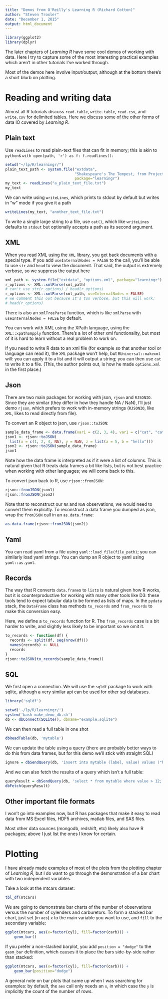 ```yaml
---
title: "Demos from O'Reilly's Learning R (Richard Cotton)"
author: "Steven Troxler"
date: "December 1, 2015"
output: html_document
---
```


```r
library(ggplot2)
library(dplyr)
```

The later chapters of *Learning R* have some cool demos of working with data. Here
I try to capture some of the most interesting practical examples which aren't in other
tutorials I've worked through.

Most of the demos here involve input/output, although at the bottom there's a short
blurb on plotting.

# Reading and writing data

Almost all R tutorials discuss `read.table`, `write.table`, `read.csv`, and `write.csv` for
delimited tables. Here we discuss some of the other forms of data IO covered by *Learning R*.

## Plain text

Use `readLines` to read plain-text files that can fit in memory; this is akin to `python`s
`with open(path, 'r') as f: f.readlines()`:
```r
setwd("~/lp/R/learningr/")
plain_text_path <- system.file("extdata",
                               "Shakespeare's The Tempest, from Project Gutenberg pg2235.txt",
                               package="learningr")
my_text <- readLines("a_plain_text_file.txt")
my_text
```

We can write using `writeLines`, which prints to stdout by default but writes
in "w" mode if you give it a path
```r
writeLines(my_text, "another_text_file.txt")
```

To write a single large string to a file, use `cat()`, which like `writeLines`
defaults to `stdout` but optionally accepts a path as its second argument.

## XML

When you read XML using the `XML` library, you get back documents with a
special type. If you add `useInternalNodes = FALSE` to the call, you'll be
able to use `str` and `head` to view the document. That said, the output is
extremely verbose, so we suppress the output here
```r
xml_path <- system.file("extdata", "options.xml", package="learningr")
r_options <- XML::xmlParse(xml_path)
# can't use str(r_options) / head(r_options)
r_options <- XML::xmlParse(xml_path, useInternalNodes = FALSE)
# we comment this out because it's too verbose, but this will work:
# head(r_options)
```

There is also an `xmlTreeParse` function, which is like `xmlParse` with
`useInternalNodes = FALSE` by default.

You can work with XML using the XPath language, using the
`XML::xpathSApply` function. There's a lot of other xml functionality,
but most of it is hard to learn without a real problem to work on.

If you need to write R data to an xml file (for example so that another
tool or language can read it), the `XML` package won't help, but
`RUniversal::makexml` will: you can apply it to a list and it will
output a string; you can then use `cat` to write it to a file. (This,
the author points out, is how he made `options.xml` in the first place.)

## Json

There are two main packages for working with json, `rjson` and `RJSONIO`.
Since they are similar (they differ in how they handle NA / NaN), I'll just
demo `rjson`, which prefers to work with in-memory strings (`RJSONIO`, like
`XML`, likes to read directly from file).

To convert an R object to json, use `rjson::toJSON`:
```r
sample_data_frame <- data.frame(var1 = c(2, 3, 4), var1 = c("cat", "cat", "dog"))
json1 <- rjson::toJSON(
  list(x = c(1, 2, 4, NA), y = NaN, z = list(a = 5, b = "hello")))
json2 <- rjson::toJSON(sample_data_frame)
json1
```

Note how the data frame is interpreted as if it were a list of columns. This
is natural given that R treats data frames a bit like lists, but is not best
practice when working with other languages; we will come back to this.

To convert json back to R, use `rjson::fromJSON`:
```r
rjson::fromJSON(json1)
rjson::fromJSON(json2)
```

Note that to reconstruct our `NA` and `NaN` observations, we would need to
convert them explicitly. To reconstruct a data frame you dumped as json,
wrap the `fromJSON` call in an `as.data.frame`:
```r
as.data.frame(rjson::fromJSON(json2))
```

## Yaml

You can read yaml from a file using `yaml::load_file(file_path)`; you can
similarly load yaml strings. You can dump an R object to yaml using
`yaml::as.yaml`.

## Records

The way that R converts `data.frame`s to `list`s is natural given how R
works, but it is counterproductive for working with many other tools like
D3: these tools tend to expect tabular data to be formed as lists of maps.
In the `pydata` stack, the `DataFrame` class has methods `to_records` and
`from_records` to make this conversion easy.

Here, we define a `to_records` function for R. The `from_records` case is a
bit harder to write, and slightly less likely to be important so we omit it.

```r
to_records <- function(df) {
  records <- split(df, seq(nrow(df)))
  names(records) <- NULL
  records
}
rjson::toJSON(to_records(sample_data_frame))
```

## SQL 

We first open a connection. We will use the `sqldf` package to work with sqlite,
although a very similar api can be used for other sql databases.
```r
library('sqldf')
```
```r
setwd('~/lp/R/learningr/')
system('bash make_demo_db.sh')
db <- dbConnect(SQLite(), dbname="example.sqlite")
```

We can then read a full table in one shot
```r
dbReadTable(db, 'mytable')
```

We can update the table using a query (there are probably better ways to do
this from data frames, but for this demo we'll stick with straight SQL)
```r
ignore = dbSendQuery(db, 'insert into mytable (label, value) values ("her", 15.3);')
```

And we can also fetch the results of a query which isn't a full table:
```r
queryResult = dbSendQuery(db, 'select * from mytable where value > 12;')
dbFetch(queryResult)
```

## Other important file formats

I won't go into examples now, but R has packages that make it easy
to read data from MS Excel files, HDF5 archives, matlab files, and SAS files.

Most other data sources (mongodb, redshift, etc) likely also have R packages;
above I just list the ones I know for certain.

# Plotting

I have already made examples of most of the plots from the plotting
chapter of *Learning R*, but I do want to go through the demonstration of
a bar chart with two independent variables.

Take a look at the mtcars dataset:
```r
tbl_df(mtcars)
```

We are going to demonstrate bar charts of the number of observations
versus the number of cylenders and carburetors. To form a stacked
bar chart, just set (in `aes`) `x` to the main variable you want to use,
and `fill` to the secondary variable:
```r
ggplot(mtcars, aes(x=factor(cyl), fill=factor(carb))) +
    geom_bar()
```

If you prefer a non-stacked barplot, you add `position = "dodge"` to the
`geom_bar` definition, which causes it to place the bars side-by-side
rather than stacked:
```r
ggplot(mtcars, aes(x=factor(cyl), fill=factor(carb))) +
    geom_bar(position="dodge")
```

A general note on bar plots that came up when I was searching for examples: by
default, the `aes` call only needs an `x`, in which case the `y` is implicitly the
count of the number of rows.